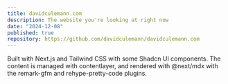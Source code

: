 ```yaml
---
title: davidculemann.com
description: The website you're looking at right now
date: "2024-12-08"
published: true
repository: https://github.com/davidculemann/davidculemann.com
---
```


Built with Next.js and Tailwind CSS with some Shadcn UI components. The content is managed with contentlayer, and rendered with @next/mdx with the remark-gfm and rehype-pretty-code plugins.
